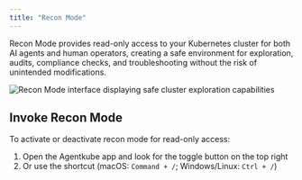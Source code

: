 ```yaml
---
title: "Recon Mode"
---
```


Recon Mode provides read-only access to your Kubernetes cluster for both AI agents and human operators, creating a safe environment for exploration, audits, compliance checks, and troubleshooting without the risk of unintended modifications.

<Frame caption="Recon Mode interface showing read-only cluster exploration">
  <img src="/images/recon-mode.png" alt="Recon Mode interface displaying safe cluster exploration capabilities" />
</Frame>

## Invoke Recon Mode

To activate or deactivate recon mode for read-only access:

1. Open the Agentkube app and look for the toggle button on the top right
2. Or use the shortcut (macOS: `Command + /`; Windows/Linux: `Ctrl + /`)